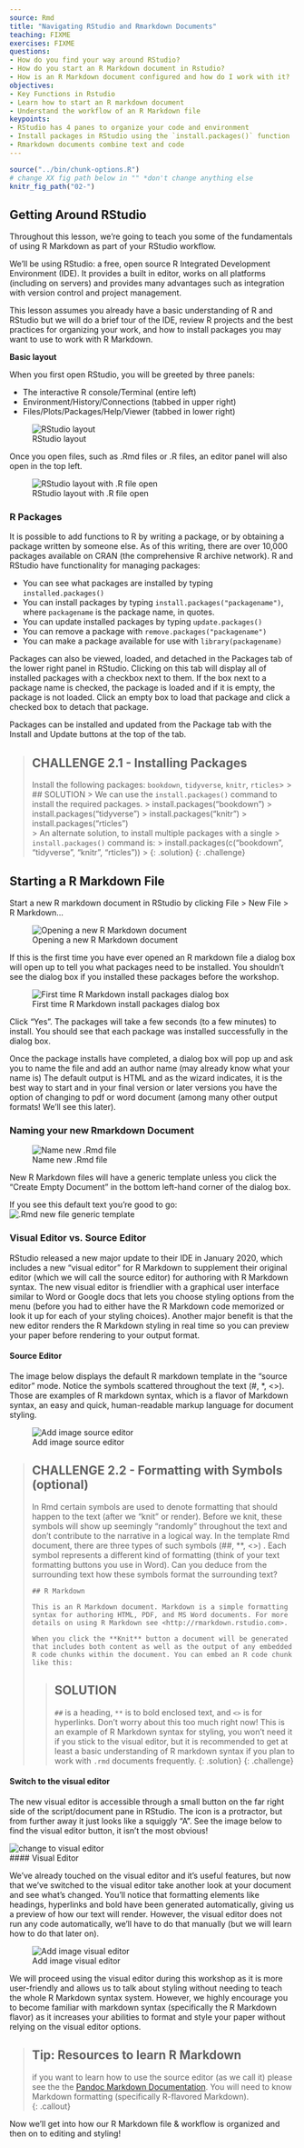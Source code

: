 ```yaml
---
source: Rmd  
title: "Navigating RStudio and Rmarkdown Documents"  
teaching: FIXME
exercises: FIXME
questions:
- How do you find your way around RStudio?
- How do you start an R Markdown document in Rstudio?
- How is an R Markdown document configured and how do I work with it?
objectives:
- Key Functions in Rstudio
- Learn how to start an R markdown document
- Understand the workflow of an R Markdown file
keypoints:
- RStudio has 4 panes to organize your code and environment
- Install packages in RStudio using the `install.packages()` function
- Rmarkdown documents combine text and code
---
```


```r
source("../bin/chunk-options.R")
# change XX fig path below in "" *don't change anything else
knitr_fig_path("02-")
```

## Getting Around RStudio

Throughout this lesson, we're going to teach you some of the fundamentals of 
using R Markdown as part of your RStudio workflow.

We'll be using RStudio: a free, open source R Integrated Development Environment 
(IDE). It provides a built in editor, works on all platforms 
(including on servers) and provides many advantages such as integration with 
version control and project management.

This lesson assumes you already have a basic understanding of R and RStudio but 
we will do a brief tour of the IDE, review R projects and the best practices for 
organizing your work, and how to install packages you may want to use to work 
with R Markdown.

**Basic layout**

When you first open RStudio, you will be greeted by three panels:

-   The interactive R console/Terminal (entire left)
-   Environment/History/Connections (tabbed in upper right)
-   Files/Plots/Packages/Help/Viewer (tabbed in lower right)

![RStudio layout](../fig/02-rstudio.PNG)

Once you open files, such as .Rmd files or .R files, an editor panel will also 
open in the top left.

![RStudio layout with .R file open](../fig/02-rstudio-script.PNG)

### R Packages

It is possible to add functions to R by writing a package, or by obtaining a 
package written by someone else. As of this writing, there are over 10,000 
packages available on CRAN (the comprehensive R archive network). R and RStudio 
have functionality for managing packages:

-   You can see what packages are installed by typing `installed.packages()`
-   You can install packages by typing `install.packages("packagename")`, where `packagename` is the package name, in quotes.
-   You can update installed packages by typing `update.packages()`
-   You can remove a package with `remove.packages("packagename")`
-   You can make a package available for use with `library(packagename)`

Packages can also be viewed, loaded, and detached in the Packages tab of the 
lower right panel in RStudio. Clicking on this tab will display all of installed 
packages with a checkbox next to them. If the box next to a package name is 
checked, the package is loaded and if it is empty, the package is not loaded. 
Click an empty box to load that package and click a checked box to detach that 
package.

Packages can be installed and updated from the Package tab with the Install and 
Update buttons at the top of the tab.

> ## CHALLENGE 2.1 - Installing Packages
>
> Install the following packages: `bookdown`, `tidyverse`, `knitr`, `rticles`\> 
>> ## SOLUTION 
>> We can use the `install.packages()` command to install the required packages. 
>> install.packages("bookdown")
>> install.packages("tidyverse") 
>> install.packages("knitr") 
>> install.packages("rticles")  
>> An alternate solution, to install multiple packages with a single 
>> `install.packages()` command is: 
>> install.packages(c("bookdown", "tidyverse", "knitr", "rticles"))  >
> {: .solution} 
{: .challenge}

## Starting a R Markdown File

Start a new R markdown document in RStudio by clicking File \> New File \> R Markdown...

![Opening a new R Markdown document](../fig/02-file-navigation-rmd.PNG)

If this is the first time you have ever opened an R markdown file a dialog box 
will open up to tell you what packages need to be installed. You shouldn't see the dialog box if you installed these packages before the workshop.

![First time R Markdown install packages dialog box](../fig/02-rmd-installpackages-dialogbox.PNG)

Click "Yes". The packages will take a few seconds (to a few minutes) to install.
You should see that each package was installed successfully in the dialog box.

Once the package installs have completed, a dialog box will pop up and ask you 
to name the file and add an author name (may already know what your name is) The default output is HTML and as the wizard indicates, it is the best way to start and in your final version or later versions you have the option of changing to pdf or word document (among many other output formats! We'll see this later).

### Naming your new Rmarkdown Document

![Name new .Rmd file](../fig/02-name-new-rmd.PNG)

New R Markdown files will have a generic template unless you click the 
"Create Empty Document" in the bottom left-hand corner of the dialog box.

If you see this default text you're good to go: ![.Rmd new file generic template](../fig/02-rmd-new-template.PNG)

### Visual Editor vs. Source Editor

RStudio released a new major update to their IDE in January 2020, which includes a new "visual editor" for R Markdown to supplement their original editor (which we will call the source editor) for authoring with R Markdown syntax. The new visual editor is friendlier with a graphical user interface similar to Word or Google docs that lets you choose styling options from the menu (before you had to either have the R Markdown code memorized or look it up for each of your styling choices). Another major benefit is that the new editor renders the R Markdown styling in real time so you can preview your paper before rendering to your output format.

#### Source Editor

The image below displays the default R markdown template in the "source editor" mode. Notice the symbols scattered throughout the text (#, *, <>). Those are examples of R markdown syntax, which is a flavor of Markdown syntax, an easy and quick, human-readable markup language for document styling. 
  
![Add image source editor](../fig/02-source-editor.PNG)  


> ## CHALLENGE 2.2 - Formatting with Symbols (optional)
> In Rmd certain symbols are used to denote formatting that should happen to the text (after we "knit" or render). Before we knit, these symbols will show up seemingly "randomly" throughout the text and don't contribute to the narrative in a logical way. In the template Rmd document, there are three types of such symbols (##, **, <>) . Each symbol represents a different kind of formatting (think of your text formatting buttons you use in Word). Can you deduce from the surrounding text how these symbols format the surrounding text?  
> ```
> ## R Markdown
>
> This is an R Markdown document. Markdown is a simple formatting syntax for authoring HTML, PDF, and MS Word documents. For more details on using R Markdown see <http://rmarkdown.rstudio.com>.
>
> When you click the **Knit** button a document will be generated that includes both content as well as the output of any embedded R code chunks within the document. You can embed an R code chunk like this:
> ```
>> ## SOLUTION
>> `##` is a heading, `**` is to bold enclosed text, and `<>` is for hyperlinks. 
>> Don't worry about this too much right now! This is an example of R Markdown syntax for styling, you won't need it if you stick to the visual editor, but it is recommended to get at least a basic understanding of R markdown syntax if you plan to work with `.rmd` documents frequently.
> {: .solution}
{: .challenge}

#### Switch to the visual editor

The new visual editor is accessible through a small button on the far right side of the script/document pane in RStudio. The icon is a protractor, but from further away it just looks like a squiggly "A". See the image below to find the visual editor button, it isn't the most obvious!

![change to visual editor](../fig/02-visual-editor-spotlight.png)  
#### Visual Editor

We've already touched on the visual editor and it's useful features, but now that we've switched to the visual editor take another look at your document and see what's changed.
You'll notice that formatting elements like headings, hyperlinks and bold have been generated automatically, giving us a preview of how our text will render. However, the visual editor does not run any code automatically, we'll have to do that manually (but we will learn how to do that later on).

![Add image visual editor](../fig/02-visual-editor.PNG)  

We will proceed using the visual editor during this workshop as it is more 
user-friendly and allows us to talk about styling without needing to teach the 
whole R Markdown syntax system. However, we highly encourage you to become 
familiar with markdown syntax (specifically the R Markdown flavor) as it 
increases your abilities to format and style your paper without relying on the 
visual editor options.


> ## Tip: Resources to learn R Markdown  
> if you want to learn how to use the source editor (as we call it) please see 
> the the [Pandoc Markdown Documentation](https://pandoc.org/MANUAL.html#philosophy).
> You will need to know Markdown formatting (specifically R-flavored Markdown).       
{: .callout}


Now we'll get into how our R Markdown file & workflow is organized and then on 
to editing and styling!
